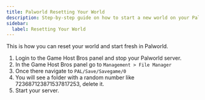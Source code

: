```yaml
---
title: Palworld Resetting Your World
description: Step-by-step guide on how to start a new world on your Palworld server.
sidebar:
  label: Resetting Your World
---
```


This is how you can reset your world and start fresh in Palworld.

1. Login to the Game Host Bros panel and stop your Palworld server.
2. In the Game Host Bros panel go to `Management > File Manager`
3. Once there navigate to `PAL/Save/Savegame/0`
4. You will see a folder with a random number like 723687123871537817253, delete it.
5. Start your server.
